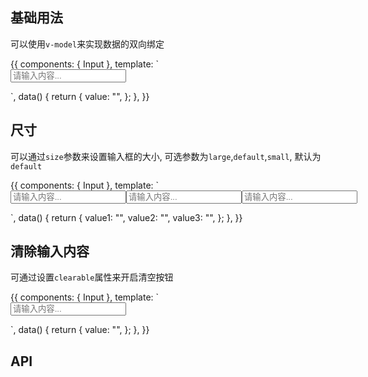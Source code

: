 

<Meta title="数据录入|输入框" component={Input} />

## 基础用法

可以使用`v-model`来实现数据的双向绑定

<Preview>
  <Story name="类型" parameters={{ decorators: [withKnobs] }}>
    {{
      components: { Input },
      template: `
            <form>
                <Input v-model="value" placeholder="请输入内容..."></Input>
            </form>
      `,
      data() {
        return {
          value: "",
        };
      },
    }}
  </Story>
</Preview>

## 尺寸

可以通过`size`参数来设置输入框的大小, 可选参数为`large`,`default`,`small`, 默认为 `default`

<Preview>
  <Story name="尺寸">
    {{
      components: { Input },
      template: `
            <form style="display:flex">
                <Input v-model="value1" size="large" placeholder="请输入内容..." class="mr10"></Input>
                <Input v-model="value2"  placeholder="请输入内容..." class="mr10"></Input>
                <Input v-model="value3" size="small" placeholder="请输入内容..." ></Input>
            </form>
      `,
      data() {
        return {
          value1: "",
          value2: "",
          value3: "",
        };
      },
    }}
  </Story>
</Preview>

## 清除输入内容

可通过设置`clearable`属性来开启清空按钮

<Preview>
  <Story name="清除输入">
    {{
      components: { Input },
      template: `
            <form style="display:flex">
                <Input v-model="value" placeholder="请输入内容..." clearable></Input>
            </form>
      `,
      data() {
        return {
          value: "",
        };
      },
    }}
  </Story>
</Preview>

## API

<Props of={Input} />
